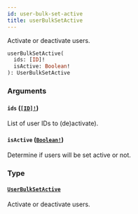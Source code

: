 ```yaml
---
id: user-bulk-set-active
title: userBulkSetActive
---
```


Activate or deactivate users.

```graphql
userBulkSetActive(
  ids: [ID]!
  isActive: Boolean!
): UserBulkSetActive

```

### Arguments

#### `ids` ([`[ID]!`](/developer/api-reference/scalars/id))

List of user IDs to (de)activate).

#### `isActive` ([`Boolean!`](/developer/api-reference/scalars/boolean))

Determine if users will be set active or not.

### Type

#### [`UserBulkSetActive`](/developer/api-reference/objects/user-bulk-set-active)

Activate or deactivate users.
